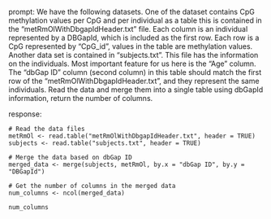 prompt:
We have the following datasets. One of the dataset contains CpG methylation values per CpG and per individual as a table this is contained in the “metRmOlWithDbgapIdHeader.txt” file. Each column is an individual represented by a DBGapId, which is included as the first row. Each row is a CpG represented by "CpG_id", values in the table are methylation values. Another data set is contained in “subjects.txt”. This file has the information on the individuals. Most important feature for us here is the "Age" column. The "dbGap ID" column (second column) in this table should match the first row of the "metRmOlWithDbgapIdHeader.txt", and they represent the same individuals. 
Read the data and merge them into a single table using dbGapId information, return the number of columns.

response:
```
# Read the data files
metRmOl <- read.table("metRmOlWithDbgapIdHeader.txt", header = TRUE)
subjects <- read.table("subjects.txt", header = TRUE)

# Merge the data based on dbGap ID
merged_data <- merge(subjects, metRmOl, by.x = "dbGap ID", by.y = "DBGapId")

# Get the number of columns in the merged data
num_columns <- ncol(merged_data)

num_columns
```

